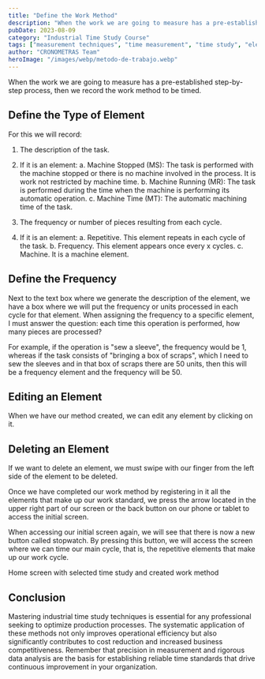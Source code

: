 ```yaml
---
title: "Define the Work Method"
description: "When the work we are going to measure has a pre-established step-by-step process, then we record the work method to be timed. Define the Type of element for this we will record: the description of the task."
pubDate: 2023-08-09
category: "Industrial Time Study Course"
tags: ["measurement techniques", "time measurement", "time study", "element analysis", "work cycle", "method design", "cycle time", "methods study"]
author: "CRONOMETRAS Team"
heroImage: "/images/webp/metodo-de-trabajo.webp"
---
```


When the work we are going to measure has a pre-established step-by-step process, then we record the work method to be timed.

## Define the Type of Element

For this we will record:

1. The description of the task.

2. If it is an element:
   a. Machine Stopped (MS): The task is performed with the machine stopped or there is no machine involved in the process. It is work not restricted by machine time.
   b. Machine Running (MR): The task is performed during the time when the machine is performing its automatic operation.
   c. Machine Time (MT): The automatic machining time of the task.

3. The frequency or number of pieces resulting from each cycle.

4. If it is an element:
   a. Repetitive. This element repeats in each cycle of the task.
   b. Frequency. This element appears once every x cycles.
   c. Machine. It is a machine element.

## Define the Frequency

Next to the text box where we generate the description of the element, we have a box where we will put the frequency or units processed in each cycle for that element. When assigning the frequency to a specific element, I must answer the question: each time this operation is performed, how many pieces are processed?

For example, if the operation is "sew a sleeve", the frequency would be 1, whereas if the task consists of "bringing a box of scraps", which I need to sew the sleeves and in that box of scraps there are 50 units, then this will be a frequency element and the frequency will be 50.

## Editing an Element

When we have our method created, we can edit any element by clicking on it.

## Deleting an Element

If we want to delete an element, we must swipe with our finger from the left side of the element to be deleted.

Once we have completed our work method by registering in it all the elements that make up our work standard, we press the arrow located in the upper right part of our screen or the back button on our phone or tablet to access the initial screen.

When accessing our initial screen again, we will see that there is now a new button called stopwatch. By pressing this button, we will access the screen where we can time our main cycle, that is, the repetitive elements that make up our work cycle.

Home screen with selected time study and created work method

## Conclusion

Mastering industrial time study techniques is essential for any professional seeking to optimize production processes. The systematic application of these methods not only improves operational efficiency but also significantly contributes to cost reduction and increased business competitiveness. Remember that precision in measurement and rigorous data analysis are the basis for establishing reliable time standards that drive continuous improvement in your organization.
